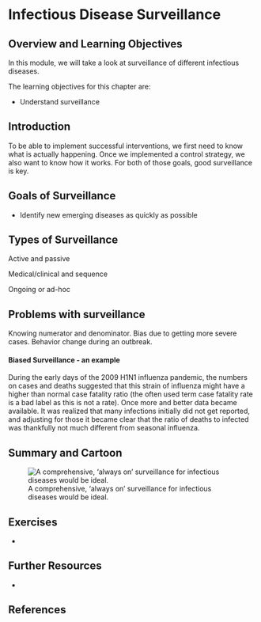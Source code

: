 # Infectious Disease Surveillance


## Overview and Learning Objectives
In this module, we will take a look at surveillance of different infectious diseases.


The learning objectives for this chapter are:

* Understand surveillance 


## Introduction
To be able to implement successful interventions, we first need to know what is actually happening. Once we implemented a control strategy, we also want to know how it works. For both of those goals, good surveillance is key.


## Goals of Surveillance

* Identify new emerging diseases as quickly as possible

## Types of Surveillance
Active and passive

Medical/clinical and sequence

Ongoing or ad-hoc


## Problems with surveillance
Knowing numerator and denominator. Bias due to getting more severe cases. Behavior change during an outbreak.




#### Biased Surveillance - an example {#myexamplebox}
During the early days of the 2009 H1N1 influenza pandemic, the numbers on cases and deaths suggested that this strain of influenza might have a higher than normal case fatality ratio (the often used term case fatality rate is a bad label as this is not a rate). Once more and better data became available. It was realized that many infections initially did not get reported, and adjusting for those it became clear that the ratio of deaths to infected was thankfully not much different from seasonal influenza.

## Summary and Cartoon

![A comprehensive, 'always on' surveillance for infectious diseases would be ideal.](./images/xkcd-listening.png)


## Exercises
* 


## Further Resources
* 

## References

